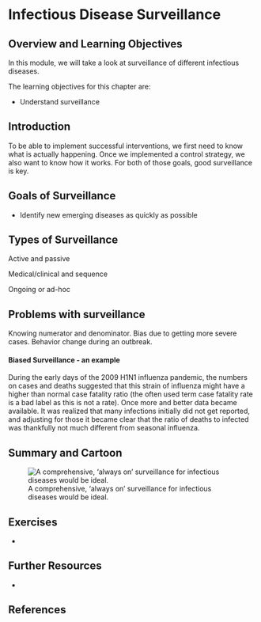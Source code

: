 # Infectious Disease Surveillance


## Overview and Learning Objectives
In this module, we will take a look at surveillance of different infectious diseases.


The learning objectives for this chapter are:

* Understand surveillance 


## Introduction
To be able to implement successful interventions, we first need to know what is actually happening. Once we implemented a control strategy, we also want to know how it works. For both of those goals, good surveillance is key.


## Goals of Surveillance

* Identify new emerging diseases as quickly as possible

## Types of Surveillance
Active and passive

Medical/clinical and sequence

Ongoing or ad-hoc


## Problems with surveillance
Knowing numerator and denominator. Bias due to getting more severe cases. Behavior change during an outbreak.




#### Biased Surveillance - an example {#myexamplebox}
During the early days of the 2009 H1N1 influenza pandemic, the numbers on cases and deaths suggested that this strain of influenza might have a higher than normal case fatality ratio (the often used term case fatality rate is a bad label as this is not a rate). Once more and better data became available. It was realized that many infections initially did not get reported, and adjusting for those it became clear that the ratio of deaths to infected was thankfully not much different from seasonal influenza.

## Summary and Cartoon

![A comprehensive, 'always on' surveillance for infectious diseases would be ideal.](./images/xkcd-listening.png)


## Exercises
* 


## Further Resources
* 

## References

